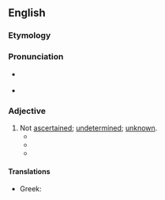 ==English==

===Etymology===
{{prefix|un|ascertained|lang=en}}

===Pronunciation===
* {{a|RP}} {{IPA|/ˌʌnæsəˈteɪnd/|lang=en}}
* {{a|GA}} {{IPA|/ˌʌnæsɚˈteɪnd/|lang=en}}

===Adjective===
{{en-adj}}

# Not [[ascertained]]; [[undetermined]]; [[unknown]].
#* {{quote-book|lang=en|year=1862|author={{w|Herbert Spencer}}|chapter=Religion and Science|title=First Principles|location=London|publisher=Williams and Norgate|page=17|pageurl=https://books.google.com/books?oe=UTF-8&id=BBoRAAAAYAAJ&pg=PA17#v=onepage&q&f=false|passage=Throughout all future time, as now, the human mind may occupy itself, not only with ascertained phenomena and their relations, but also with that '''unascertained''' something which phenomena and their relations imply.}}
#* {{quote-book|lang=en|year=1881|author={{w|William Dean Howells}}|chapter=IV|title=A Fearful Responsibility|location=Boston|publisher=James R. Osgood and Company|page=38|pageurl=https://books.google.com/books?id=fJ0fAQAAIAAJ&pg=PA38|passage=A conjecture vaguely taking shape in his mind resolved itself to nothing again, and left him with only the ache of something '''unascertained.'''}}
#* {{quote-journal|lang=en|date=1917-03-23|title=When the House Meets|journal={{w|The New York Times}}|page=8|pageurl=https://timesmachine.nytimes.com/timesmachine/1917/03/23/102324110.html?pageNumber=8|passage=This will dispose of the power of the five perhaps estimable but unknown individuals known as “independents” to control in accordance with their '''unascertained''' prejudices the self-defending labors of a great nation in the presence of an efficient foe.}}

====Translations====
{{trans-top|not ascertained}}
* Greek: {{t+|el|αδιαπίστωτος}}
{{trans-mid}}
{{trans-bottom}}
